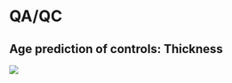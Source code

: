 # QA/QC

## Age prediction of controls:  Thickness

<!--
```r

###################################################################################################
#
#  Get the data including IXI, NKI, Oasis, Kirby
#
###################################################################################################

library( RCurl )

x <- getURL( "https://raw.githubusercontent.com/ntustison/KapowskiChronicles/master/analytics2/labelresultsANTsI.csv" )
resultsIxi <- read.csv( text = x )
resultsIxi <- resultsIxi[which( resultsIxi$SEX == 1 & resultsIxi$AGE >= 6 & resultsIxi$AGE <= 35 ),]
colnames( resultsIxi )[which( names( resultsIxi ) == "ID")] <- "subject.id"
colnames( resultsIxi )[which( names( resultsIxi ) == "AGE")] <- "age"
colnames( resultsIxi )[which( names( resultsIxi ) == "VOLUME")] <- "total.volume"
colnames( resultsIxi )[which( names( resultsIxi ) == "SEX")] <- "gender"
colnames( resultsIxi )[which( names( resultsIxi ) == "SITE")] <- "site"
resultsIxi <- cbind( resultsIxi, rep( "Control", nrow( resultsIxi ) ) )
colnames( resultsIxi )[ncol( resultsIxi )] <- "dx.group"

x <- getURL( "https://raw.githubusercontent.com/ntustison/KapowskiChronicles/master/analytics2/labelresultsANTsO.csv" )
resultsOasis <- read.csv( text = x )
resultsOasis <- resultsOasis[which( resultsOasis$SEX == 1 & resultsOasis$AGE >= 6 & resultsOasis$AGE <= 35 ),]
colnames( resultsOasis )[which( names( resultsOasis ) == "ID")] <- "subject.id"
colnames( resultsOasis )[which( names( resultsOasis ) == "AGE")] <- "age"
colnames( resultsOasis )[which( names( resultsOasis ) == "VOLUME")] <- "total.volume"
colnames( resultsOasis )[which( names( resultsOasis ) == "SEX")] <- "gender"
colnames( resultsOasis )[which( names( resultsOasis ) == "SITE")] <- "site"
resultsOasis <- cbind( resultsOasis, rep( "Control", nrow( resultsOasis ) ) )
colnames( resultsOasis )[ncol( resultsOasis )] <- "dx.group"

x <- getURL( "https://raw.githubusercontent.com/ntustison/KapowskiChronicles/master/analytics2/labelresultsANTsN.csv" )
resultsNki <- read.csv( text = x )
resultsNki <- resultsNki[which( resultsNki$SEX == 1 & resultsNki$AGE >= 6 & resultsNki$AGE <= 35 ),]
colnames( resultsNki )[which( names( resultsNki ) == "ID")] <- "subject.id"
colnames( resultsNki )[which( names( resultsNki ) == "AGE")] <- "age"
colnames( resultsNki )[which( names( resultsNki ) == "VOLUME")] <- "total.volume"
colnames( resultsNki )[which( names( resultsNki ) == "SEX")] <- "gender"
colnames( resultsNki )[which( names( resultsNki ) == "SITE")] <- "site"
resultsNki <- cbind( resultsNki, rep( "Control", nrow( resultsNki ) ) )
colnames( resultsNki )[ncol( resultsNki )] <- "dx.group"

x <- getURL( "https://raw.githubusercontent.com/ntustison/KapowskiChronicles/master/analytics2/labelresultsANTsK.csv" )
resultsKirby <- read.csv( text = x )
resultsKirby <- resultsKirby[which( resultsKirby$SEX == 1 & resultsKirby$AGE >= 6 & resultsKirby$AGE <= 35 ),]
colnames( resultsKirby )[which( names( resultsKirby ) == "ID")] <- "subject.id"
colnames( resultsKirby )[which( names( resultsKirby ) == "AGE")] <- "age"
colnames( resultsKirby )[which( names( resultsKirby ) == "VOLUME")] <- "total.volume"
colnames( resultsKirby )[which( names( resultsKirby ) == "SEX")] <- "gender"
colnames( resultsKirby )[which( names( resultsKirby ) == "SITE")] <- "site"
resultsKirby <- cbind( resultsKirby, rep( "Control", nrow( resultsKirby ) ) )
colnames( resultsKirby )[ncol( resultsKirby )] <- "dx.group"

resultsAbide <- read.csv( './Data/labelresultsAntsSubset.csv' )
resultsAbide <- cbind( resultsAbide$subject.id,
                       resultsAbide$site,
                       resultsAbide$gender,
                       resultsAbide$age,
                       resultsAbide$dx.group,
                       resultsAbide$total.volume,
                       resultsAbide[, grep('^thickness.', names( resultsAbide ) )] )
colnames( resultsAbide )[1:6] <- c( "subject.id", "site", "gender", "age", "dx.group", "total.volume" )
resultsAbide <- resultsAbide[complete.cases( resultsAbide ),]
colnames( resultsAbide ) <- gsub( "thickness.", '', colnames( resultsAbide ) )

resultsAll <- rbind( resultsAbide, resultsIxi, resultsKirby, resultsNki, resultsOasis )
resultsAllControl <- resultsAll[which( resultsAll$dx.group == "Control" ),]
resultsAllAutism <- resultsAll[which( resultsAll$dx.group == "Autism" ),]

###################################################################################################
#
#  Get the data including IXI, NKI, Oasis, Kirby
#
###################################################################################################

library( caret )
library( randomForest )
library( ggplot2 )

nPermutations <- 100
drops <- c( "subject.id", "site", "gender", "dx.group" )

resultsData <- data.frame( Site = character( 0 ), RMSE = numeric( 0 ), Dx = character( 0 ) )

for( site in levels( resultsAllControl$site ) )
  {
  resultsAllControlSiteRemoved <- resultsAllControl[which( resultsAllControl$site != site ),]
  testingDataControls <- resultsAllControl[which( resultsAllControl$site == site ),]
  testingDataControls <- testingDataControls[, !( names( testingDataControls ) %in% drops )]

  resultsAllAutismSiteRemoved <- resultsAllAutism[which( resultsAllAutism$site != site ),]
  testingDataAutism <- resultsAllAutism[which( resultsAllAutism$site == site ),]
  testingDataAutism <- testingDataAutism[, !( names( testingDataAutism ) %in% drops )]

  cat( "Site = ", site, "\n", sep = '' )

  pb <- txtProgressBar( min = 1, max = nPermutations, style = 3 )
  for( p in 1:nPermutations )
    {
    setTxtProgressBar( pb, p )
    trainingIndices <- createDataPartition( resultsAllControlSiteRemoved$site, p = 0.5, list = FALSE )
    trainingData <- resultsAllControlSiteRemoved[trainingIndices,]
    trainingData <- trainingData[, !( names( trainingData ) %in% drops )]

    brainAgeRF <- randomForest( age ~ ., data = trainingData, na.action = na.omit, replace = FALSE, ntree = 200 )

    ## do controls ##

    predictedAge <- predict( brainAgeRF, testingDataControls )
    rmse <- sqrt( mean( ( ( testingDataControls$age - predictedAge )^2 ), na.rm = TRUE ) )
    oneData <- data.frame( Site = site, RMSE = rmse, Dx = rep( "Control", length( rmse ) ) )
    resultsData <- rbind( resultsData, oneData )

    ## do autisms ##

    if( nrow( testingDataAutism ) > 0 )
      {
      predictedAge <- predict( brainAgeRF, testingDataAutism )
      rmse <- sqrt( mean( ( ( testingDataAutism$age - predictedAge )^2 ), na.rm = TRUE ) )
      oneData <- data.frame( Site = site, RMSE = rmse, Dx = rep( "Autism", length( rmse ) ) )
      resultsData <- rbind( resultsData, oneData )
      }
    }
  close( pb )
  }

png( filename = "./Figures/siteAgePrediction.png", width = 8, height = 5, units = "in", res = 100 )
agePredictionBoxPlot <- ggplot( resultsData, aes( x = Site, y = RMSE ) ) +
  geom_boxplot( aes( fill = Dx ) ) +
  scale_x_discrete( "Acquisition site", labels = levels( resultsData$Site ) ) +
  scale_y_continuous( "RMSE (years)" ) +
  theme( axis.text.x = element_text( angle = 45, hjust = 1 ) )
#  theme( legend.position = "none" )
  print( agePredictionBoxPlot )
x <- dev.off()
```
-->

![](Figures/siteAgePrediction.png)
